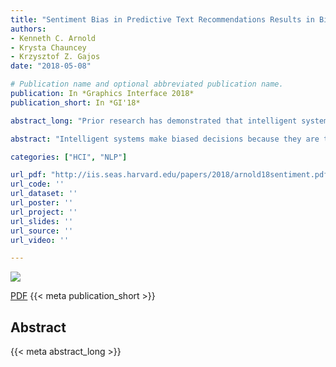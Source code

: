 ```yaml
---
title: "Sentiment Bias in Predictive Text Recommendations Results in Biased Writing"
authors:
- Kenneth C. Arnold
- Krysta Chauncey
- Krzysztof Z. Gajos
date: "2018-05-08"

# Publication name and optional abbreviated publication name.
publication: In *Graphics Interface 2018*
publication_short: In *GI'18*

abstract_long: "Prior research has demonstrated that intelligent systems make biased decisions because they are trained on biased data. As people increasingly leverage intelligent systems to enhance their productivity and creativity, could system biases affect what people create? We demonstrate that in at least one domain (writing restaurant reviews), biased system behavior leads to biased human behavior: People presented with phrasal text entry shortcuts that were skewed positive wrote more positive reviews than they did when presented with negative-skewed shortcuts. This result contributes to the pertinent debate about the role of intelligent systems in our society."

abstract: "Intelligent systems make biased decisions because they are trained on biased data. Could these system biases affect what people create? We found that when writing restaurant reviews, biased system behavior leads to biased human behavior: People presented with phrasal text entry shortcuts that were skewed positive wrote more positive reviews than they did when presented with negative-skewed shortcuts."

categories: ["HCI", "NLP"]

url_pdf: "http://iis.seas.harvard.edu/papers/2018/arnold18sentiment.pdf"
url_code: ''
url_dataset: ''
url_poster: ''
url_project: ''
url_slides: ''
url_source: ''
url_video: ''

---
```


![](featured.png)

[PDF]({{< meta url_pdf >}}) {{< meta publication_short >}}


## Abstract

{{< meta abstract_long >}}